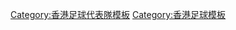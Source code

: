 {{National squad
 | name      = 1995年戴拿斯盃香港隊
 | bg        = #db000d
 | fg        = #FFFFFF
 | bordercolor = #FFF000
 | country   = 香港
 | flagvar   = 1959
 | team link = 香港足球代表隊
 | comp link = 1995年戴拿斯盃
 | comp      = 1995年戴拿斯盃（季軍）
 | p1        = {{link-nl|威拿|Werner Kooistra}}
 | p2        = [[張金華]]
 | p3        = [[丘建威]]
 | p4        = [[羅繼華]]
 | p5        = [[陳志強]]
 | p6        = [[基亞]]
 | p7        = [[巴貝利]]
 | p8        = [[譚兆偉]] 
 | p9        = [[譚拔士]] 
 | p10       = [[歐偉倫]]
 | p11       = [[李健和]]<small>（[[隊長 (足球)|c]]）</small>
 | p12       = [[山度士 (足球運動員)|山度士]]
 | p13       = [[李偉文]]
 | p14       = [[梁承傑]]
 | p15       = [[鍾皓賢]]
 | p16       = [[岑國培]]
 | p17       = [[陳志光]]
 | p18       = [[招重文]]
 | p19       = [[黃志強 (足球運動員)|黃志強]]
 | p20       = [[陳慶榮]]
 | p21       = [[羅偉志]]
 | coach     = [[古廉權]]
}}<noinclude>
[[Category:香港足球代表隊模板]]
[[Category:香港足球模板]]
</noinclude>